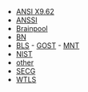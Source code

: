 - [ANSI X9.62](x962/)
- [ANSSI](anssi/)
- [Brainpool](brainpool/)
- [BN](bn/)
- [BLS](bls/)
- [GOST](gost/)
- [MNT](mnt/)
- [NIST](nist/)
- [other](other/)
- [SECG](secg/)
- [WTLS](wtls/)